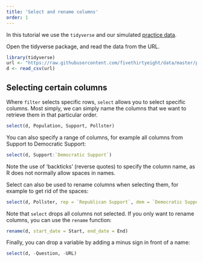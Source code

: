 ```yaml
---
title: 'Select and rename columns'
order: 1
---
```


In this tutorial we use the `tidyverse` and our simulated [practice data](../datasets/practice-data.csv).

Open the tidyverse package, and read the data from the URL.

```r
library(tidyverse)
url <- "https://raw.githubusercontent.com/fivethirtyeight/data/master/poll-quiz-guns/guns-polls.csv"
d <- read_csv(url)
```

## Selecting certain columns

Where `filter` selects specific rows, `select` allows you to select specific columns. 
Most simply, we can simply name the columns that we want to retrieve them in that particular order. 

```r
select(d, Population, Support, Pollster)
```

You can also specify a range of columns, for example all columns from Support to Democratic Support:

```r
select(d, Support:`Democratic Support`)
```

Note the use of 'backticks' (reverse quotes) to specify the column name, as R does not normally allow spaces in names. 

Select can also be used to rename columns when selecting them, for example to get rid of the spaces:

```r
select(d, Pollster, rep = `Republican Support`, dem = `Democratic Support`)
```

Note that `select` drops all columns not selected. If you only want to rename columns, you can use the `rename` function:

```r
rename(d, start_date = Start, end_date = End)
```

Finally, you can drop a variable by adding a minus sign in front of a name:

```r
select(d, -Question, -URL)
```


